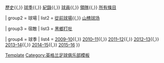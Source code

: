{{Navbox
| name       = 西布罗姆维奇足球俱乐部
| title      = [[西布罗姆维奇足球俱乐部|<span style="color:white;">西布朗足球會</span>]]
| titlestyle = background:#000080; color:white;
| groupstyle = background:#000080; color:white;

| group1 = 概覽
| list1  = [[西布罗姆维奇足球俱乐部|球會]]{{,}} [[:en:History of West Bromwich Albion F.C.|歷史]]{{,}} [[西布朗足球會歷年成績列表|球季]]{{,}} [[:en:List of West Bromwich Albion F.C. records and statistics|紀錄]]{{,}} [[:en:List of West Bromwich Albion F.C. players|球員]]{{,}} [[:en:List of West Bromwich Albion F.C. managers|領隊]]{{,}} [[:Category:西布罗姆维奇足球俱乐部|所有條目]]

| group2 = 球場
| list2  = [[:en:West Bromwich Albion F.C. former grounds|從前球場]]{{,}} [[山楂球场]]

| group3 = 宿敵
| list3  = [[黑鄉打吡]]

| group4 = 球季
| list4  = [[西布朗2009年至2010年球季|2009–10]]{{,}} [[西布朗2010年至2011年球季|2010–11]]{{,}} [[西布朗2011年至2012年球季|2011–12]]{{,}} [[西布朗2012年至2013年球季|2012–13]]{{,}} [[西布朗2013年至2014年球季|2013–14]]{{,}} [[西布朗2014年至2015年球季|2014–15]]{{,}} [[西布朗2015年至2016年球季|2015–16]]
}}<noinclude>
[[Category:西布罗姆维奇足球俱乐部|Template]]
[[Category:英格兰足球俱乐部模板]]
</noinclude>